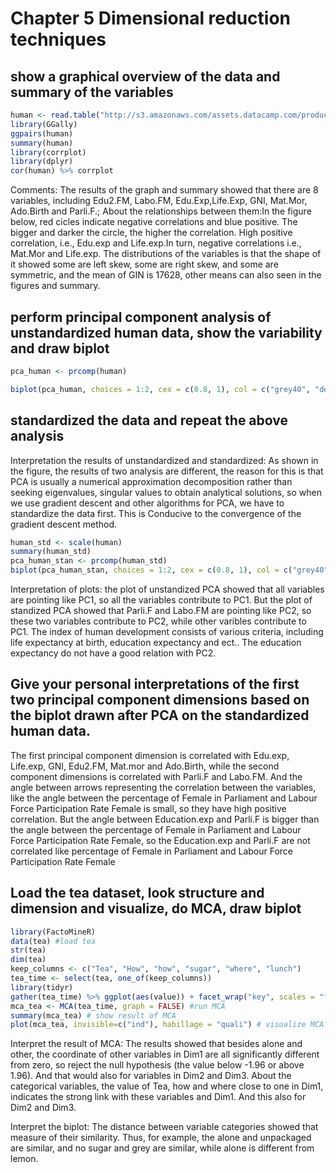 
# Chapter 5 Dimensional reduction techniques

## show a graphical overview of the data and summary of the variables 

```r
human <- read.table("http://s3.amazonaws.com/assets.datacamp.com/production/course_2218/datasets/human2.txt", sep  =",", header = T)
library(GGally)
ggpairs(human)
summary(human)
library(corrplot)
library(dplyr)
cor(human) %>% corrplot
```

Comments: The results of the graph and summary showed that there are 8 variables, including Edu2.FM, Labo.FM, Edu.Exp,Life.Exp, GNI, Mat.Mor, Ado.Birth and Parli.F.; About the relationships between them:In the figure below, red cicles indicate negative correlations and blue positive. The bigger and darker the circle, the higher the correlation. High positive correlation, i.e., Edu.exp and Life.exp.In turn, negative correlations i.e., Mat.Mor and Life.exp.   The distributions of the variables is that the shape of it showed some are left skew, some are right skew, and some are symmetric, and the mean of GIN is 17628, other means can also seen in the figures and summary.


## perform principal component analysis of unstandardized human data, show the variability and draw biplot

```r
pca_human <- prcomp(human)
```

```r
biplot(pca_human, choices = 1:2, cex = c(0.8, 1), col = c("grey40", "deeppink2"))
```


## standardized the data and repeat the above analysis

Interpretation the results of unstandardized and standardized: As shown in the figure, the results of two analysis are different, the reason for this is that PCA is usually a numerical approximation decomposition rather than seeking eigenvalues, singular values to obtain analytical solutions, so when we use gradient descent and other algorithms for PCA, we have to standardize the data first. This is Conducive to the convergence of the gradient descent method.

```r
human_std <- scale(human)
summary(human_std)
pca_human_stan <- prcomp(human_std)
biplot(pca_human_stan, choices = 1:2, cex = c(0.8, 1), col = c("grey40", "deeppink2"))
```

Interpretation of plots: the plot of unstandized PCA showed that all variables are pointing like PC1, so all the variables contribute to PC1. But the plot of standized PCA showed that Parli.F and Labo.FM are pointing like PC2, so these two variables contribute to PC2, while other varibles contribute to PC1. The index of human development consists of various criteria, including life expectancy at birth, education expectancy and ect.. The education expectancy do not have a good relation with PC2.

## Give your personal interpretations of the first two principal component dimensions based on the biplot drawn after PCA on the standardized human data.

The first principal component dimension is correlated with Edu.exp, Life.exp, GNI, Edu2.FM, Mat.mor and Ado.Birth, while the second component dimensions is correlated with Parli.F and Labo.FM. And the angle between arrows representing the correlation between the variables, like the angle between the percentage of Female in Parliament and Labour Force Participation Rate Female is small, so they have high positive correlation. But the angle between Education.exp and Parli.F is bigger than the angle between the percentage of Female in Parliament and Labour Force Participation Rate Female, so the Education.exp and Parli.F are not correlated like percentage of Female in Parliament and Labour Force Participation Rate Female

## Load the tea dataset, look structure and dimension and visualize, do MCA, draw biplot 

```r
library(FactoMineR)
data(tea) #load tea
str(tea)
dim(tea)
keep_columns <- c("Tea", "How", "how", "sugar", "where", "lunch")
tea_time <- select(tea, one_of(keep_columns))
library(tidyr)
gather(tea_time) %>% ggplot(aes(value)) + facet_wrap("key", scales = "free") + geom_bar() + theme(axis.text.x = element_text(angle = 45, hjust = 1, size = 8)) #visulize tea
mca_tea <- MCA(tea_time, graph = FALSE) #run MCA
summary(mca_tea) # show result of MCA
plot(mca_tea, invisible=c("ind"), habillage = "quali") # visualize MCA
```
Interpret the result of MCA: The results showed that besides alone and other, the coordinate of other variables in Dim1 are all significantly different from zero, so reject the null hypothesis (the value below -1.96 or above 1.96). And that would also for variables in Dim2 and Dim3. About the categorical variables, the value of Tea, how and where close to one in Dim1, indicates the strong link with these variables and Dim1. And this also for Dim2 and Dim3.

Interpret the biplot: The distance between variable categories showed that measure of their similarity. Thus, for example, the alone and unpackaged are similar, and no sugar and grey are similar, while alone is different from lemon.
